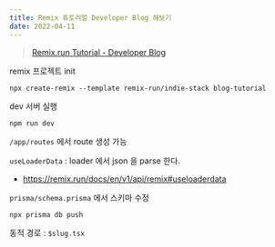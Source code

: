 ```yaml
---
title: Remix 튜토리얼 Developer Blog 해보기
date: 2022-04-11
---
```


> [Remix.run Tutorial - Developer Blog](https://remix.run/docs/en/v1/tutorials/blog)

remix 프로젝트 init

```shell
npx create-remix --template remix-run/indie-stack blog-tutorial
```

dev 서버 실행

```shell
npm run dev
```

`/app/routes` 에서 route 생성 가능

`useLoaderData` : loader 에서 json 을 parse 한다.  
- https://remix.run/docs/en/v1/api/remix#useloaderdata


`prisma/schema.prisma` 에서 스키마 수정

```shell
npx prisma db push
```

동적 경로 : `$slug.tsx`
